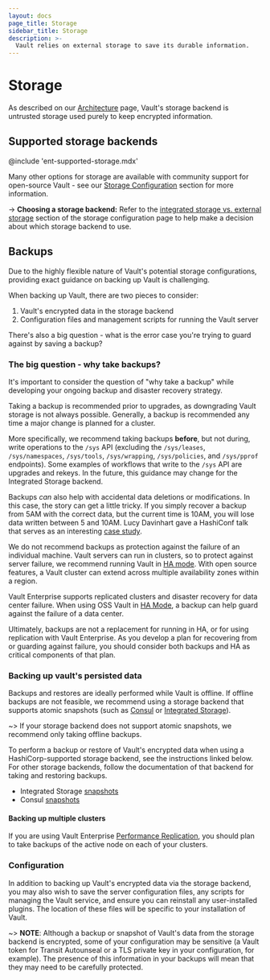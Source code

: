 ```yaml
---
layout: docs
page_title: Storage
sidebar_title: Storage
description: >-
  Vault relies on external storage to save its durable information.
---
```


# Storage

As described on our [Architecture](/vault/docs/internals/architecture) page, Vault's
storage backend is untrusted storage used purely to keep encrypted information.

## Supported storage backends

@include 'ent-supported-storage.mdx'

Many other options for storage are available with community support for open-source Vault - see our
[Storage Configuration](/vault/docs/configuration/storage) section for more
information.

-> **Choosing a storage backend:** Refer to the [integrated storage vs. external
storage](/vault/docs/configuration/storage#integrated-storage-vs-external-storage)
section of the storage configuration page to help make a decision about which
storage backend to use.

## Backups

Due to the highly flexible nature of Vault's potential storage configurations,
providing exact guidance on backing up Vault is challenging.

When backing up Vault, there are two pieces to consider:

1. Vault's encrypted data in the storage backend
2. Configuration files and management scripts for running the Vault server

There's also a big question - what is the error case you're trying to guard
against by saving a backup?

### The big question - why take backups?

It's important to consider the question of "why take a backup" while developing
your ongoing backup and disaster recovery strategy.

Taking a backup is recommended prior to upgrades, as downgrading Vault storage
is not always possible. Generally, a backup is recommended any time a major
change is planned for a cluster.

More specifically, we recommend taking backups **before**, but not during, write
operations to the `/sys` API (excluding the `/sys/leases`, `/sys/namespaces`,
`/sys/tools`, `/sys/wrapping`, `/sys/policies`, and `/sys/pprof` endpoints).
Some examples of workflows that write to the `/sys` API are upgrades and rekeys.
In the future, this guidance may change for the Integrated Storage backend.

Backups _can_ also help with accidental data deletions or modifications. In
this case, the story can get a little tricky. If you simply recover a backup
from 5AM with the correct data, but the current time is 10AM, you will lose data
written between 5 and 10AM. Lucy Davinhart gave a HashiConf talk that serves as
an interesting [case
study](https://www.hashicorp.com/resources/oh-no-i-deleted-my-vault-secret).

We do not recommend backups as protection against the failure of an individual
machine. Vault servers can run in clusters, so to protect against server
failure, we recommend running Vault in [HA
mode](/vault/docs/internals/high-availability). With open source features, a
Vault cluster can extend across multiple availability zones within a region.

Vault Enterprise supports replicated clusters and disaster recovery for data
center failure. When using OSS Vault in [HA
Mode](/vault/docs/internals/high-availability), a backup can help guard against the
failure of a data center.

Ultimately, backups are not a replacement for running in HA, or for using
replication with Vault Enterprise. As you develop a plan for recovering from or
guarding against failure, you should consider both backups and HA as critical
components of that plan.

### Backing up vault's persisted data

Backups and restores are ideally performed while Vault is offline. If offline
backups are not feasible, we recommend using a storage backend that supports
atomic snapshots (such as
[Consul](/consul/commands/snapshot) or [Integrated
Storage](/vault/docs/commands/operator/raft#snapshot)).

~> If your storage backend does not support atomic snapshots, we recommend only
taking offline backups.

To perform a backup or restore of Vault's encrypted data when using a
HashiCorp-supported storage backend, see the instructions linked below. For
other storage backends, follow the documentation of that backend for taking and
restoring backups.

- Integrated Storage [snapshots](/vault/docs/commands/operator/raft#snapshot)
- Consul [snapshots](/consul/commands/snapshot)

#### Backing up multiple clusters

If you are using Vault Enterprise [Performance
Replication](/vault/docs/enterprise/replication#performance-replication-and-disaster-recovery-dr-replication),
you should plan to take backups of the active node on each of your clusters.

### Configuration

In addition to backing up Vault's encrypted data via the storage backend, you
may also wish to save the server configuration files, any scripts for managing
the Vault service, and ensure you can reinstall any user-installed plugins. The
location of these files will be specific to your installation of Vault.

~> **NOTE**: Although a backup or snapshot of Vault's data from the storage
backend is encrypted, some of your configuration may be sensitive (a Vault token
for Transit Autounseal or a TLS private key in your configuration, for example).
The presence of this information in your backups will mean that they may need
to be carefully protected.
